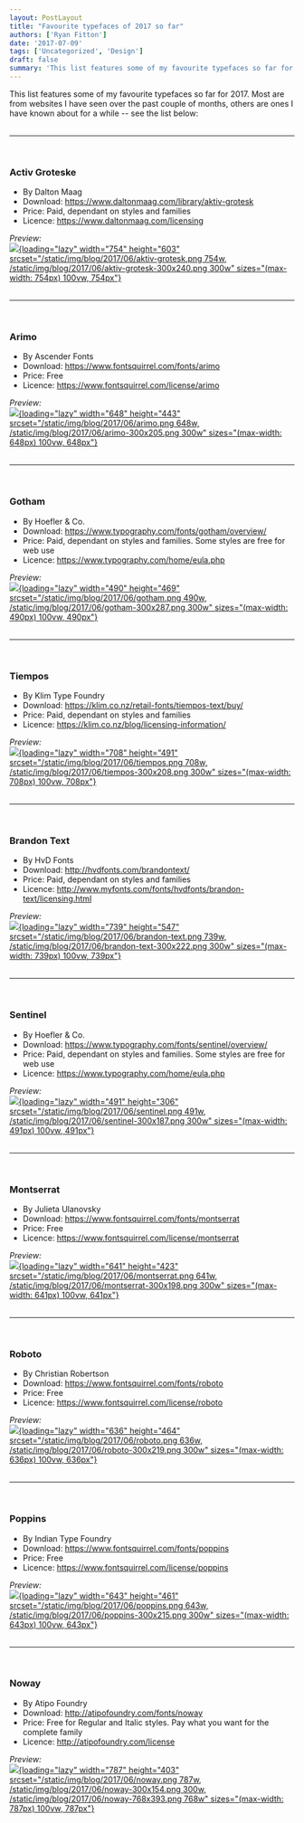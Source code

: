 ```yaml
---
layout: PostLayout
title: "Favourite typefaces of 2017 so far"
authors: ['Ryan Fitton']
date: '2017-07-09'
tags: ['Uncategorized', 'Design']
draft: false
summary: 'This list features some of my favourite typefaces so far for 2017. Most are from websites I have seen over the past couple of months, others are ones I Have known about for a while &#8211; see the list below &nbsp; &nbsp; Activ Groteske By Dalton Maag Download: https://www.daltonmaag.com/library/aktiv-grotesk Price: Paid, dependant on styles and ...'
---
```


This list features some of my favourite typefaces so far for 2017. Most are from websites I have seen over the past couple of months, others are ones I have known about for a while -- see the list below:\
 

------------------------------------------------------------------------

 

### Activ Groteske

-   By Dalton Maag
-   Download: <https://www.daltonmaag.com/library/aktiv-grotesk>
-   Price: Paid, dependant on styles and families
-   Licence: <https://www.daltonmaag.com/licensing>

*Preview:*\
[![](/static/img/blog/2017/06/aktiv-grotesk.png){loading="lazy" width="754" height="603" srcset="/static/img/blog/2017/06/aktiv-grotesk.png 754w, /static/img/blog/2017/06/aktiv-grotesk-300x240.png 300w" sizes="(max-width: 754px) 100vw, 754px"}](https://www.daltonmaag.com/library/aktiv-grotesk)\
 

------------------------------------------------------------------------

 

### Arimo

-   By Ascender Fonts
-   Download: <https://www.fontsquirrel.com/fonts/arimo>
-   Price: Free
-   Licence: <https://www.fontsquirrel.com/license/arimo>

*Preview:*\
[![](/static/img/blog/2017/06/arimo.png){loading="lazy" width="648" height="443" srcset="/static/img/blog/2017/06/arimo.png 648w, /static/img/blog/2017/06/arimo-300x205.png 300w" sizes="(max-width: 648px) 100vw, 648px"}](https://www.fontsquirrel.com/fonts/arimo)\
 

------------------------------------------------------------------------

 

### Gotham

-   By Hoefler & Co.
-   Download: <https://www.typography.com/fonts/gotham/overview/>
-   Price: Paid, dependant on styles and families. Some styles are free for web use
-   Licence: <https://www.typography.com/home/eula.php>

*Preview:*\
[![](/static/img/blog/2017/06/gotham.png){loading="lazy" width="490" height="469" srcset="/static/img/blog/2017/06/gotham.png 490w, /static/img/blog/2017/06/gotham-300x287.png 300w" sizes="(max-width: 490px) 100vw, 490px"}](https://www.typography.com/fonts/gotham/overview/)\
 

------------------------------------------------------------------------

 

### Tiempos

-   By Klim Type Foundry
-   Download: <https://klim.co.nz/retail-fonts/tiempos-text/buy/>
-   Price: Paid, dependant on styles and families
-   Licence: <https://klim.co.nz/blog/licensing-information/>

*Preview:*\
[![](/static/img/blog/2017/06/tiempos.png){loading="lazy" width="708" height="491" srcset="/static/img/blog/2017/06/tiempos.png 708w, /static/img/blog/2017/06/tiempos-300x208.png 300w" sizes="(max-width: 708px) 100vw, 708px"}](https://klim.co.nz/retail-fonts/tiempos-text/buy/)\
 

------------------------------------------------------------------------

 

### Brandon Text

-   By HvD Fonts
-   Download: <http://hvdfonts.com/brandontext/>
-   Price: Paid, dependant on styles and families
-   Licence: <http://www.myfonts.com/fonts/hvdfonts/brandon-text/licensing.html>

*Preview:*\
[![](/static/img/blog/2017/06/brandon-text.png){loading="lazy" width="739" height="547" srcset="/static/img/blog/2017/06/brandon-text.png 739w, /static/img/blog/2017/06/brandon-text-300x222.png 300w" sizes="(max-width: 739px) 100vw, 739px"}](http://hvdfonts.com/brandontext/)\
 

------------------------------------------------------------------------

 

### Sentinel

-   By Hoefler & Co.
-   Download: <https://www.typography.com/fonts/sentinel/overview/>
-   Price: Paid, dependant on styles and families. Some styles are free for web use
-   Licence: <https://www.typography.com/home/eula.php>

*Preview:*\
[![](/static/img/blog/2017/06/sentinel.png){loading="lazy" width="491" height="306" srcset="/static/img/blog/2017/06/sentinel.png 491w, /static/img/blog/2017/06/sentinel-300x187.png 300w" sizes="(max-width: 491px) 100vw, 491px"}](https://www.typography.com/fonts/sentinel/overview/)\
 

------------------------------------------------------------------------

 

### Montserrat

-   By Julieta Ulanovsky
-   Download: <https://www.fontsquirrel.com/fonts/montserrat>
-   Price: Free
-   Licence: <https://www.fontsquirrel.com/license/montserrat>

*Preview:*\
[![](/static/img/blog/2017/06/montserrat.png){loading="lazy" width="641" height="423" srcset="/static/img/blog/2017/06/montserrat.png 641w, /static/img/blog/2017/06/montserrat-300x198.png 300w" sizes="(max-width: 641px) 100vw, 641px"}](https://www.fontsquirrel.com/fonts/montserrat)\
 

------------------------------------------------------------------------

 

### Roboto

-   By Christian Robertson
-   Download: <https://www.fontsquirrel.com/fonts/roboto>
-   Price: Free
-   Licence: <https://www.fontsquirrel.com/license/roboto>

*Preview:*\
[![](/static/img/blog/2017/06/roboto.png){loading="lazy" width="636" height="464" srcset="/static/img/blog/2017/06/roboto.png 636w, /static/img/blog/2017/06/roboto-300x219.png 300w" sizes="(max-width: 636px) 100vw, 636px"}](https://www.fontsquirrel.com/fonts/roboto)\
 

------------------------------------------------------------------------

 

### Poppins

-   By Indian Type Foundry
-   Download: <https://www.fontsquirrel.com/fonts/poppins>
-   Price: Free
-   Licence: <https://www.fontsquirrel.com/license/poppins>

*Preview:*\
[![](/static/img/blog/2017/06/poppins.png){loading="lazy" width="643" height="461" srcset="/static/img/blog/2017/06/poppins.png 643w, /static/img/blog/2017/06/poppins-300x215.png 300w" sizes="(max-width: 643px) 100vw, 643px"}](https://www.fontsquirrel.com/fonts/poppins)\
 

------------------------------------------------------------------------

 

### Noway

-   By Atipo Foundry
-   Download: <http://atipofoundry.com/fonts/noway>
-   Price: Free for Regular and Italic styles. Pay what you want for the complete family
-   Licence: <http://atipofoundry.com/license>

*Preview:*\
[![](/static/img/blog/2017/06/noway.png){loading="lazy" width="787" height="403" srcset="/static/img/blog/2017/06/noway.png 787w, /static/img/blog/2017/06/noway-300x154.png 300w, /static/img/blog/2017/06/noway-768x393.png 768w" sizes="(max-width: 787px) 100vw, 787px"}](http://atipofoundry.com/fonts/noway)
